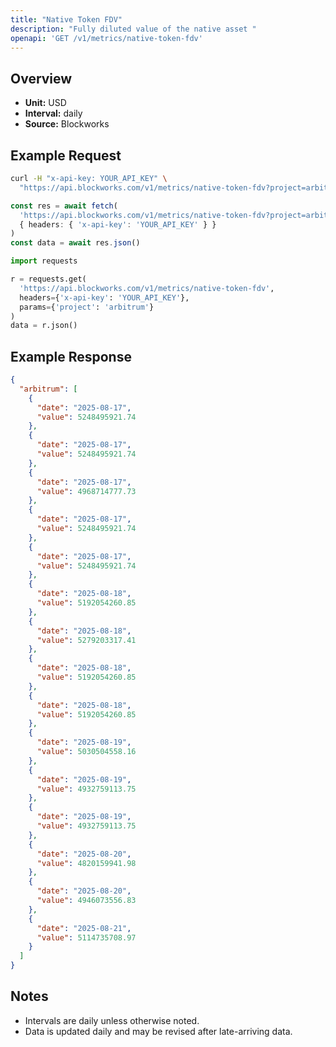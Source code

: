 ```yaml
---
title: "Native Token FDV"
description: "Fully diluted value of the native asset "
openapi: 'GET /v1/metrics/native-token-fdv'
---
```


## Overview

- **Unit:** USD
- **Interval:** daily
- **Source:** Blockworks

## Example Request

<CodeGroup>

```bash cURL
curl -H "x-api-key: YOUR_API_KEY" \
  "https://api.blockworks.com/v1/metrics/native-token-fdv?project=arbitrum"
```

```typescript TypeScript
const res = await fetch(
  'https://api.blockworks.com/v1/metrics/native-token-fdv?project=arbitrum',
  { headers: { 'x-api-key': 'YOUR_API_KEY' } }
)
const data = await res.json()
```

```python Python
import requests

r = requests.get(
  'https://api.blockworks.com/v1/metrics/native-token-fdv',
  headers={'x-api-key': 'YOUR_API_KEY'},
  params={'project': 'arbitrum'}
)
data = r.json()
```

</CodeGroup>

## Example Response

```json
{
  "arbitrum": [
    {
      "date": "2025-08-17",
      "value": 5248495921.74
    },
    {
      "date": "2025-08-17",
      "value": 5248495921.74
    },
    {
      "date": "2025-08-17",
      "value": 4968714777.73
    },
    {
      "date": "2025-08-17",
      "value": 5248495921.74
    },
    {
      "date": "2025-08-17",
      "value": 5248495921.74
    },
    {
      "date": "2025-08-18",
      "value": 5192054260.85
    },
    {
      "date": "2025-08-18",
      "value": 5279203317.41
    },
    {
      "date": "2025-08-18",
      "value": 5192054260.85
    },
    {
      "date": "2025-08-18",
      "value": 5192054260.85
    },
    {
      "date": "2025-08-19",
      "value": 5030504558.16
    },
    {
      "date": "2025-08-19",
      "value": 4932759113.75
    },
    {
      "date": "2025-08-19",
      "value": 4932759113.75
    },
    {
      "date": "2025-08-20",
      "value": 4820159941.98
    },
    {
      "date": "2025-08-20",
      "value": 4946073556.83
    },
    {
      "date": "2025-08-21",
      "value": 5114735708.97
    }
  ]
}
```

## Notes
- Intervals are daily unless otherwise noted.
- Data is updated daily and may be revised after late-arriving data.

